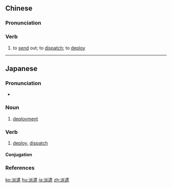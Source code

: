 ==Chinese==
{{zh-forms}}

===Pronunciation===
{{zh-pron
|m=pàiqiǎn
|c=paai3 hin2
|mn=phài-khián
|cat=v
}}

===Verb===
{{zh-verb}}

# to [[send]] out; to [[dispatch]]; to [[deploy]]

{{zh-cat|Advanced}}

----

==Japanese==
{{ja-kanjitab|は|けん|yomi=on}}

===Pronunciation===
* {{ja-pron|はけん|y=o|acc=0|acc_ref=NHK}}

===Noun===
{{ja-noun|はけん}}
# [[deployment]]
#: {{ja-usex|軍の'''派遣'''には慎重でなくてはならない。|ぐん の '''はけん''' に は しんちょう で なくて は ならない。|We need to be careful in '''deployment''' of our troops.}}

===Verb===
{{ja-verb-suru|はけん}}

# [[deploy]], [[dispatch]]

====Conjugation====
{{ja-suru|はけん}}

===References===
<references/>

[[ko:派遣]]
[[hu:派遣]]
[[ja:派遣]]
[[zh:派遣]]